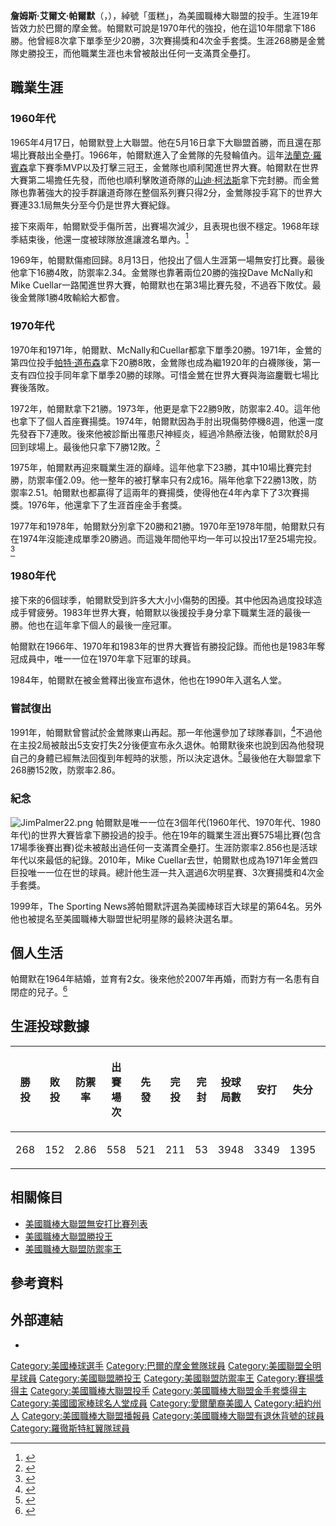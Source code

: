{{Infobox baseball biography
|name        = 吉姆·帕爾默<br />Jim Palmer
|image       = Jim Palmer - Baltimore Orioles - 1983.jpg
|image_size  =
|caption     = 
|position    = [[投手|投手]]
|bats        = 右
|throws      = 右
|birth_date  = {{Birth date and age|1945|10|15}}
|birth_place = {{USA}}[[紐約州|紐約州]][[紐約|紐約]]
|death_date  = 
|death_place = 
|debutleague = 美國職棒大聯盟
|debutdate   = 4月17日
|debutyear   = 1965年
|debutteam   = 巴爾的摩金鶯
|finalleague = 美國職棒大聯盟
|finaldate   = 5月12日
|finalyear   = 1984年
|finalteam   = 巴爾的摩金鶯
|statleague  = 美國職棒大聯盟
|stat1label  = 勝敗投數
|stat1value  = 268–152
|stat2label  = [[防禦率|防禦率]]
|stat2value  = 2.86
|stat3label  = [[三振|三振]]
|stat3value  = 2212
|teams=
* [[巴爾的摩金鶯|巴爾的摩金鶯]] ({{mlby|1965}}–{{mlby|1984}})
|highlights=
* 6×[[美國職棒大聯盟全明星賽|全明星賽]] ([[1970年美國職棒大聯盟全明星賽|1970]]–[[1972年美國職棒大聯盟全明星賽|1972]],[[1975年美國職棒大聯盟全明星賽|1975]],[[1977年美國職棒大聯盟全明星賽|1977]],[[1978年美國職棒大聯盟全明星賽|1978]])
* 3×[[世界大賽|世界大賽]]冠軍 ([[1966年世界大賽|1966]],[[1970年世界大賽|1970]],[[1983年世界大賽|1983]])
* 3×[[賽揚獎|賽揚獎]] (1973,1975,1976)
* 4×[[美國職棒大聯盟金手套獎|金手套獎]] (1976–1979)
* 3×[[美國職棒大聯盟勝投王|國聯勝投王]] (1975–1977)
* 2×[[美國職棒大聯盟防禦率王|國聯防禦率王]] (1973,1975)
* 1969年8月13日投出無安打比賽
* [[巴爾的摩金鶯|巴爾的摩金鶯]]退休號碼#22
* [[巴爾的摩金鶯|巴爾的摩金鶯]]名人堂
|hoflink  = 美國國家棒球名人堂暨博物館
|hoftype  = 美國棒球名人堂
|hofdate  = 1990年
|hofvote  = 92.6% (第一年票選)
|hofmethod=
}}
'''詹姆斯·艾爾文·帕爾默'''（{{lang-en|James Alvin Palmer}}，{{bd|1945年|10月15日|}}），綽號「蛋糕」，為美國職棒大聯盟的投手。生涯19年皆效力於巴爾的摩金鶯。帕爾默可說是1970年代的強投，他在這10年間拿下186勝。他曾經8次拿下單季至少20勝，3次賽揚獎和4次金手套獎。生涯268勝是金鶯隊史勝投王，而他職業生涯也未曾被敲出任何一支滿貫全壘打。

==職業生涯==
===1960年代===
1965年4月17日，帕爾默登上大聯盟。他在5月16日拿下大聯盟首勝，而且還在那場比賽敲出全壘打。1966年，帕爾默進入了金鶯隊的先發輪值內。這年[[法蘭克·羅賓森|法蘭克·羅賓森]]拿下賽季MVP以及打擊三冠王，金鶯隊也順利闖進世界大賽。帕爾默在世界大賽第二場擔任先發，而他也順利擊敗道奇隊的[[山迪·柯法斯|山迪·柯法斯]]拿下完封勝。而金鶯隊也靠著強大的投手群讓道奇隊在整個系列賽只得2分，金鶯隊投手寫下的世界大賽連33.1局無失分至今仍是世界大賽紀錄。

接下來兩年，帕爾默受手傷所苦，出賽場次減少，且表現也很不穩定。1968年球季結束後，他還一度被球隊放進讓渡名單內。<ref>{{cite book|author=James, Bill|title=The New Bill James Historical Baseball Abstract|url=https://books.google.com/books?id=3uSbqUm8hSAC&pg=PA256|date=2010|publisher=Simon and Schuster|isbn=978-1-4391-0693-8|page=256|access-date=2020-06-30|archive-date=2020-07-02|archive-url=https://web.archive.org/web/20200702222903/https://books.google.com/books?id=3uSbqUm8hSAC&pg=PA256|dead-url=no}}</ref>

1969年，帕爾默傷癒回歸。8月13日，他投出了個人生涯第一場無安打比賽。最後他拿下16勝4敗，防禦率2.34。金鶯隊也靠著兩位20勝的強投Dave McNally和Mike Cuellar一路闖進世界大賽，帕爾默也在第3場比賽先發，不過吞下敗仗。最後金鶯隊1勝4敗輸給大都會。
===1970年代===
1970年和1971年，帕爾默、McNally和Cuellar都拿下單季20勝。1971年，金鶯的第四位投手[[帕特·道布森|帕特·道布森]]拿下20勝8敗，金鶯隊也成為繼1920年的白襪隊後，第一支有四位投手同年拿下單季20勝的球隊。可惜金鶯在世界大賽與海盜鏖戰七場比賽後落敗。

1972年，帕爾默拿下21勝。1973年，他更是拿下22勝9敗，防禦率2.40。這年他也拿下了個人首座賽揚獎。1974年，帕爾默因為手肘出現傷勢停機8週，他還一度先發吞下7連敗。後來他被診斷出罹患尺神經炎，經過冷熱療法後，帕爾默於8月回到球場上。最後他只拿下7勝12敗。<ref name=Kings>{{cite news|last=Fimrite|first=Ron|title=Kings Of The Hill Again|url=http://sportsillustrated.cnn.com/vault/article/magazine/MAG1090062/index.htm?eref=sisf|accessdate=February 8, 2014|newspaper=[[Sports_Illustrated|Sports Illustrated]]|date=July 21, 1975|archive-date=2014-03-29|archive-url=https://web.archive.org/web/20140329170323/http://sportsillustrated.cnn.com/vault/article/magazine/MAG1090062/index.htm?eref=sisf|dead-url=no}}</ref>

1975年，帕爾默再迎來職業生涯的巔峰。這年他拿下23勝，其中10場比賽完封勝，防禦率僅2.09。他一整年的被打擊率只有2成16。隔年他拿下22勝13敗，防禦率2.51。帕爾默也都贏得了這兩年的賽揚獎，使得他在4年內拿下了3次賽揚獎。1976年，他還拿下了生涯首座金手套獎。

1977年和1978年，帕爾默分別拿下20勝和21勝。1970年至1978年間，帕爾默只有在1974年沒能達成單季20勝過。而這幾年間他平均一年可以投出17至25場完投。<ref name=BR>{{cite web|title=Jim Palmer|url=https://www.baseball-reference.com/players/p/palmeji01.shtml|publisher=[[Baseball-Reference.com|Baseball-Reference.com]]|accessdate=February 8, 2014|archive-date=2021-02-24|archive-url=https://web.archive.org/web/20210224091759/https://www.baseball-reference.com/players/p/palmeji01.shtml|dead-url=no}}</ref>

===1980年代===
接下來的6個球季，帕爾默受到許多大大小小傷勢的困擾。其中他因為過度投球造成手臂疲勞。1983年世界大賽，帕爾默以後援投手身分拿下職業生涯的最後一勝。他也在這年拿下個人的最後一座冠軍。

帕爾默在1966年、1970年和1983年的世界大賽皆有勝投記錄。而他也是1983年奪冠成員中，唯一一位在1970年拿下冠軍的球員。

1984年，帕爾默在被金鶯釋出後宣布退休，他也在1990年入選名人堂。
===嘗試復出===
1991年，帕爾默曾嘗試於金鶯隊東山再起。那一年他還參加了球隊春訓，<ref name=Orlando>{{cite news|last=White|first=George|title=Spring fever: Can Hall Of Fame pitcher Jim Palmer be a comeback kid at 45?|url=http://articles.orlandosentinel.com/1991-02-24/sports/9102240445_1_jim-palmer-fame-pitcher-jim-palmer-retired|accessdate=February 8, 2014|newspaper=[[Orlando_Sentinel|Orlando Sentinel]]|date=February 24, 1991|archive-date=2014-02-25|archive-url=https://web.archive.org/web/20140225201634/http://articles.orlandosentinel.com/1991-02-24/sports/9102240445_1_jim-palmer-fame-pitcher-jim-palmer-retired|dead-url=no}}</ref>不過他在主投2局被敲出5支安打失2分後便宣布永久退休。帕爾默後來也說到因為他發現自己的身體已經無法回復到年輕時的狀態，所以決定退休。<ref name=Schmuck>{{cite news|last=Schmuck|first=Peter|title=Palmer announces end to attempted comeback|url=http://articles.baltimoresun.com/1991-03-13/news/1991072072_1_palmer-comeback-attempt-orioles|accessdate=February 8, 2014|newspaper=[[The_Baltimore_Sun|The Baltimore Sun]]|date=March 13, 1991|archive-date=2014-02-22|archive-url=https://web.archive.org/web/20140222014310/http://articles.baltimoresun.com/1991-03-13/news/1991072072_1_palmer-comeback-attempt-orioles|dead-url=no}}</ref>最後他在大聯盟拿下268勝152敗，防禦率2.86。
===紀念===
[[File:JimPalmer22.png|thumb]]
帕爾默是唯一一位在3個年代(1960年代、1970年代、1980年代)的世界大賽皆拿下勝投過的投手。他在19年的職業生涯出賽575場比賽(包含17場季後賽出賽)從未被敲出過任何一支滿貫全壘打。生涯防禦率2.856也是活球年代以來最低的紀錄。2010年，Mike Cuellar去世，帕爾默也成為1971年金鶯四巨投唯一一位在世的球員。總計他生涯一共入選過6次明星賽、3次賽揚獎和4次金手套獎。

1999年，The Sporting News將帕爾默評選為美國棒球百大球星的第64名。另外他也被提名至美國職棒大聯盟世紀明星隊的最終決選名單。
==個人生活==
帕爾默在1964年結婚，並育有2女。後來他於2007年再婚，而對方有一名患有自閉症的兒子。<ref name="Siegel RE2">{{cite news|last=Siegel|first=Andrea|title=Nest of a former Oriole|work=The Baltimore Sun|date=2008-09-28|page=RE2}}</ref>
==生涯投球數據==
{| class="wikitable"
!勝投
!敗投
!防禦率
!出賽場次
!先發
!完投
!完封
!投球局數
!安打
!失分
!自責分
!全壘打
!保送
!三振
!暴投
!觸身球
|-
|268
|152
|2.86
|558
|521
|211
|53
|3948
|3349
|1395
|1253
|303
|1311
|2212
|85
|38
|}

==相關條目==
*[[美國職棒大聯盟無安打比賽列表|美國職棒大聯盟無安打比賽列表]]
*[[美國職棒大聯盟勝投王|美國職棒大聯盟勝投王]]
*[[美國職棒大聯盟防禦率王|美國職棒大聯盟防禦率王]]
==參考資料==
{{Reflist}}
==外部連結==
{{Commons category|Jim Palmer}}
{{Baseballstats|mlb=120196|espn=980|br=p/palmeji01|fangraphs=1009973}}
* {{台灣棒球維基館|Jim_Palmer}}

{{s-start}}
{{s-ach|ach}}
{{succession box |title=[[美國職棒大聯盟無安打比賽列表|投出無安打比賽的投手]] | before=Don Wilson |years=1969年8月13日 |after=Ken Holtzman}}
{{s-end}}

{{巴爾的摩金鶯隊退休號碼}}
{{1966年世界大賽冠軍巴爾的摩金鶯隊名單}}
{{1970年世界大賽冠軍巴爾的摩金鶯隊名單}}
{{1983年世界大賽冠軍巴爾的摩金鶯隊名單}}
{{AL Cy Young}}
{{美國棒球名人堂成員}}

{{DEFAULTSORT:Palmer, Jim}}
[[Category:美國棒球選手|Category:美國棒球選手]]
[[Category:巴爾的摩金鶯隊球員|Category:巴爾的摩金鶯隊球員]]
[[Category:美國聯盟全明星球員|Category:美國聯盟全明星球員]]
[[Category:美國聯盟勝投王|Category:美國聯盟勝投王]]
[[Category:美國聯盟防禦率王|Category:美國聯盟防禦率王]]
[[Category:賽揚獎得主|Category:賽揚獎得主]]
[[Category:美國職棒大聯盟投手|Category:美國職棒大聯盟投手]]
[[Category:美國職棒大聯盟金手套獎得主|Category:美國職棒大聯盟金手套獎得主]]
[[Category:美國國家棒球名人堂成員|Category:美國國家棒球名人堂成員]]
[[Category:愛爾蘭裔美國人|Category:愛爾蘭裔美國人]]
[[Category:紐約州人|Category:紐約州人]]
[[Category:美國職棒大聯盟播報員|Category:美國職棒大聯盟播報員]]
[[Category:美國職棒大聯盟有退休背號的球員|Category:美國職棒大聯盟有退休背號的球員]]
[[Category:羅徹斯特紅翼隊球員|Category:羅徹斯特紅翼隊球員]]